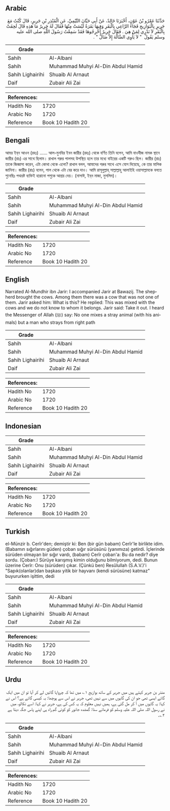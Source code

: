 ## Arabic


<div dir="rtl" lang="ar" style={{fontSize:'larger',backgroundColor:'#f8f9fa',padding:20}}>
حَدَّثَنَا عَمْرُو بْنُ عَوْنٍ، أَخْبَرَنَا خَالِدٌ، عَنْ أَبِي حَيَّانَ التَّيْمِيِّ، عَنِ الْمُنْذِرِ بْنِ جَرِيرٍ، قَالَ كُنْتُ مَعَ جَرِيرٍ بِالْبَوَازِيجِ فَجَاءَ الرَّاعِي بِالْبَقَرِ وَفِيهَا بَقَرَةٌ لَيْسَتْ مِنْهَا فَقَالَ لَهُ جَرِيرٌ مَا هَذِهِ قَالَ لَحِقَتْ بِالْبَقَرِ لاَ نَدْرِي لِمَنْ هِيَ ‏.‏ فَقَالَ جَرِيرٌ أَخْرِجُوهَا فَقَدْ سَمِعْتُ رَسُولَ اللَّهِ صلى الله عليه وسلم يَقُولُ ‏ "‏ لاَ يَأْوِي الضَّالَّةَ إِلاَّ ضَالٌّ ‏"‏ ‏.‏
</div>
<div style={{backgroundColor:'#f8f9fa',padding:20, marginBottom: 10}}><table> <thead> <tr> <th>Grade</th> <th></th> </tr> </thead> <tbody> <tr><td>Sahih</td><td>Al-Albani</td></tr><tr><td>Sahih</td><td>Muhammad Muhyi Al-Din Abdul Hamid</td></tr><tr><td>Sahih Lighairihi</td><td>Shuaib Al Arnaut</td></tr><tr><td>Daif</td><td>Zubair Ali Zai</td></tr></tbody></table><table> <thead> <tr> <th>References:</th> <th></th> </tr> </thead> <tbody><tr><td>Hadith No</td><td>1720</td></tr><tr><td>Arabic No</td><td>1720</td></tr><tr><td>Reference</td><td>Book 10 Hadith 20</td></tr></tbody></table></div>

## Bengali


<div dir="ltr" lang="bn" style={{fontSize:'larger',backgroundColor:'#f8f9fa',padding:20}}>
আমর ইব্‌ন আওন (রহঃ) ...... আল-মুনযির ইবন জারীর (রহঃ) থেকে বর্ণিত তিনি বলেন, আমি বাওযীজ নামক স্থানে জারীর (রাঃ) এর সাথে ছিলাম। রাখাল গরুর পালসহ উপস্থিত হলে তার মধ্যে বাইরের একটি গরুও ছিল। জারীর (রাঃ) তাকে জিজ্ঞাসা করেন, এটা কোথা থেকে এলো? রাখাল বলল, আমাদের গরুর সাথে এসে যোগ দিয়েছে, কে তার মালিক জানিনা। জারীর (রাঃ) বলেন, পাল থেকে এটা বের করে দাও। আমি রাসূলুল্লাহ্‌ সাল্লাল্লাহু আলাইহি ওয়াসাল্লামকে বলতে শুনেছিঃ পথভ্রষ্ট ব্যক্তিই হারানো পশুকে আশ্রয় দেয়। (নাসাঈ, ইব্‌ন মাজা, মুসলিম)।
</div>
<div style={{backgroundColor:'#f8f9fa',padding:20, marginBottom: 10}}><table> <thead> <tr> <th>Grade</th> <th></th> </tr> </thead> <tbody> <tr><td>Sahih</td><td>Al-Albani</td></tr><tr><td>Sahih</td><td>Muhammad Muhyi Al-Din Abdul Hamid</td></tr><tr><td>Sahih Lighairihi</td><td>Shuaib Al Arnaut</td></tr><tr><td>Daif</td><td>Zubair Ali Zai</td></tr></tbody></table><table> <thead> <tr> <th>References:</th> <th></th> </tr> </thead> <tbody><tr><td>Hadith No</td><td>1720</td></tr><tr><td>Arabic No</td><td>1720</td></tr><tr><td>Reference</td><td>Book 10 Hadith 20</td></tr></tbody></table></div>

## English


<div dir="ltr" lang="en" style={{fontSize:'larger',backgroundColor:'#f8f9fa',padding:20}}>
Narrated Al-Mundhir ibn Jarir: I accompanied Jarir at Bawazij. The shepherd brought the cows. Among them there was a cow that was not one of them. Jarir asked him: What is this? He replied: This was mixed with the cows and we do not know to whom it belongs. Jarir said: Take it out. I heard the Messenger of Allah (ﷺ) say: No one mixes a stray animal (with his animals) but a man who strays from right path
</div>
<div style={{backgroundColor:'#f8f9fa',padding:20, marginBottom: 10}}><table> <thead> <tr> <th>Grade</th> <th></th> </tr> </thead> <tbody> <tr><td>Sahih</td><td>Al-Albani</td></tr><tr><td>Sahih</td><td>Muhammad Muhyi Al-Din Abdul Hamid</td></tr><tr><td>Sahih Lighairihi</td><td>Shuaib Al Arnaut</td></tr><tr><td>Daif</td><td>Zubair Ali Zai</td></tr></tbody></table><table> <thead> <tr> <th>References:</th> <th></th> </tr> </thead> <tbody><tr><td>Hadith No</td><td>1720</td></tr><tr><td>Arabic No</td><td>1720</td></tr><tr><td>Reference</td><td>Book 10 Hadith 20</td></tr></tbody></table></div>

## Indonesian


<div dir="ltr" lang="id" style={{fontSize:'larger',backgroundColor:'#f8f9fa',padding:20}}>

</div>
<div style={{backgroundColor:'#f8f9fa',padding:20, marginBottom: 10}}><table> <thead> <tr> <th>Grade</th> <th></th> </tr> </thead> <tbody> <tr><td>Sahih</td><td>Al-Albani</td></tr><tr><td>Sahih</td><td>Muhammad Muhyi Al-Din Abdul Hamid</td></tr><tr><td>Sahih Lighairihi</td><td>Shuaib Al Arnaut</td></tr><tr><td>Daif</td><td>Zubair Ali Zai</td></tr></tbody></table><table> <thead> <tr> <th>References:</th> <th></th> </tr> </thead> <tbody><tr><td>Hadith No</td><td>1720</td></tr><tr><td>Arabic No</td><td>1720</td></tr><tr><td>Reference</td><td>Book 10 Hadith 20</td></tr></tbody></table></div>

## Turkish


<div dir="ltr" lang="tr" style={{fontSize:'larger',backgroundColor:'#f8f9fa',padding:20}}>
el-Münzir b. Cerîr'den; demiştir ki: Ben (bir gün babam) Cerîr'le birlikte idim. (Babamın sığırlarını güden) çoban sığır sürüsünü (yanımıza) getirdi. İçlerinde sürüden olmayan bir sığır vardı, (babam) Cerîr çoban'a: Bu da nedir? diye sordu. (Çoban:) Sürüye karışmış kimin olduğunu bilmiyorum, dedi. Bunun üzerine Cerîr: Onu (sürüden) çıkar. (Çünkü ben) Resûlullah (S.A.V.)'i "Sapık(olanlar)dan başkası yitik bir hayvanı (kendi sürüsüne) katmaz" buyururken işittim, dedi
</div>
<div style={{backgroundColor:'#f8f9fa',padding:20, marginBottom: 10}}><table> <thead> <tr> <th>Grade</th> <th></th> </tr> </thead> <tbody> <tr><td>Sahih</td><td>Al-Albani</td></tr><tr><td>Sahih</td><td>Muhammad Muhyi Al-Din Abdul Hamid</td></tr><tr><td>Sahih Lighairihi</td><td>Shuaib Al Arnaut</td></tr><tr><td>Daif</td><td>Zubair Ali Zai</td></tr></tbody></table><table> <thead> <tr> <th>References:</th> <th></th> </tr> </thead> <tbody><tr><td>Hadith No</td><td>1720</td></tr><tr><td>Arabic No</td><td>1720</td></tr><tr><td>Reference</td><td>Book 10 Hadith 20</td></tr></tbody></table></div>

## Urdu


<div dir="rtl" lang="ur" style={{fontSize:'larger',backgroundColor:'#f8f9fa',padding:20}}>
منذر بن جریر کہتے ہیں میں جریر کے ساتھ بوازیج ۱؎ میں تھا کہ چرواہا گائیں لے کر آیا تو ان میں ایک گائے ایسی تھی جو ان کی گایوں میں سے نہیں تھی، جریر نے اس سے پوچھا: یہ کیسی گائے ہے؟ اس نے کہا: یہ گایوں میں آ کر مل گئی ہے، ہمیں نہیں معلوم کہ یہ کس کی ہے، جریر نے کہا: اسے نکالو، میں نے رسول اللہ صلی اللہ علیہ وسلم کو فرماتے سنا: گمشدہ جانور کو کوئی گم راہ ہی اپنے پاس جگہ دیتا ہے ۲؎۔
</div>
<div style={{backgroundColor:'#f8f9fa',padding:20, marginBottom: 10}}><table> <thead> <tr> <th>Grade</th> <th></th> </tr> </thead> <tbody> <tr><td>Sahih</td><td>Al-Albani</td></tr><tr><td>Sahih</td><td>Muhammad Muhyi Al-Din Abdul Hamid</td></tr><tr><td>Sahih Lighairihi</td><td>Shuaib Al Arnaut</td></tr><tr><td>Daif</td><td>Zubair Ali Zai</td></tr></tbody></table><table> <thead> <tr> <th>References:</th> <th></th> </tr> </thead> <tbody><tr><td>Hadith No</td><td>1720</td></tr><tr><td>Arabic No</td><td>1720</td></tr><tr><td>Reference</td><td>Book 10 Hadith 20</td></tr></tbody></table></div>